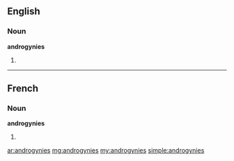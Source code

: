 ==English==

===Noun===
'''androgynies'''

# {{plural of|[[androgyny]]}}

----

==French==

===Noun===
'''androgynies''' {{f}}

# {{plural of|[[androgynie]]|lang=fr}}

[[ar:androgynies]]
[[mg:androgynies]]
[[my:androgynies]]
[[simple:androgynies]]